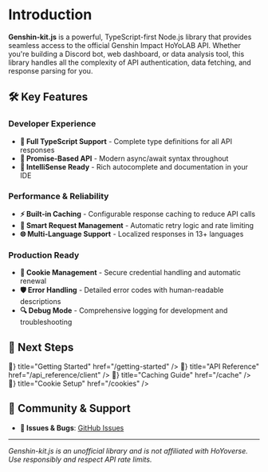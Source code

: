 
# Introduction

**Genshin-kit.js** is a powerful, TypeScript-first Node.js library that provides seamless access to the official Genshin Impact HoYoLAB API. Whether you're building a Discord bot, web dashboard, or data analysis tool, this library handles all the complexity of API authentication, data fetching, and response parsing for you.


## 🛠 Key Features

### **Developer Experience**
- **🔧 Full TypeScript Support** - Complete type definitions for all API responses
- **📝 Promise-Based API** - Modern async/await syntax throughout
- **🎯 IntelliSense Ready** - Rich autocomplete and documentation in your IDE

### **Performance & Reliability**
- **⚡ Built-in Caching** - Configurable response caching to reduce API calls
- **🔄 Smart Request Management** - Automatic retry logic and rate limiting
- **🌐 Multi-Language Support** - Localized responses in 13+ languages

### **Production Ready**
- **🍪 Cookie Management** - Secure credential handling and automatic renewal
- **🛡️ Error Handling** - Detailed error codes with human-readable descriptions  
- **🔍 Debug Mode** - Comprehensive logging for development and troubleshooting

## 🚦 Next Steps

<Cards>
  <Cards.Card
    icon={<span>🚀</span>}
    title="Getting Started"
    href="/getting-started"
  />
  <Cards.Card
    icon={<span>📖</span>}
    title="API Reference"
    href="/api_reference/client"
  />
  <Cards.Card
    icon={<span>💾</span>}
    title="Caching Guide"
    href="/cache"
  />
  <Cards.Card
    icon={<span>🍪</span>}
    title="Cookie Setup"
    href="/cookies"
  />
</Cards>

## 💬 Community & Support

- **📧 Issues & Bugs**: [GitHub Issues](https://github.com/TIMMLOPK/genshin-kit.js/issues)

---

*Genshin-kit.js is an unofficial library and is not affiliated with HoYoverse. Use responsibly and respect API rate limits.*
